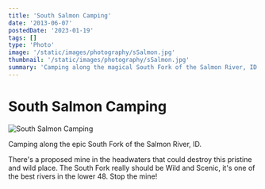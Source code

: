 ```yaml
---
title: 'South Salmon Camping'
date: '2013-06-07'
postedDate: '2023-01-19'
tags: []
type: 'Photo'
image: '/static/images/photography/sSalmon.jpg'
thumbnail: '/static/images/photography/sSalmon.jpg'
summary: 'Camping along the magical South Fork of the Salmon River, ID. Stop the mine!'
---
```


# South Salmon Camping

![South Salmon Camping](/static/images/photography/sSalmon.jpg)

Camping along the epic South Fork of the Salmon River, ID.

There's a proposed mine in the headwaters that could destroy this pristine and wild place. The South Fork really should be Wild and Scenic, it's one of the best rivers in the lower 48. Stop the mine!
